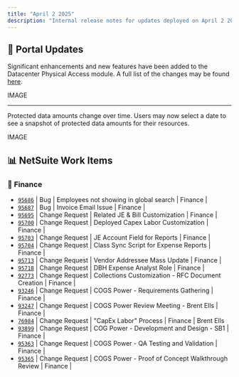 ```yaml
---
title: "April 2 2025"
description: "Internal release notes for updates deployed on April 2 2025"
---
```


## 🧭 Portal Updates


Significant enhancements and new features have been added to the Datacenter Physical Access module. A full list of the changes may be found [here](https://kb-ext.databank.com/en_US/physical-access-administration).

IMAGE

---


Protected data amounts change over time. Users may now select a date to see a snapshot of protected data amounts for their resources.

IMAGE



## 📊 NetSuite Work Items

### 🧾 **Finance**

- [`95686`](https://tfs.databank.com/tfs/EdgeDevCollection/DataBank/_workitems/edit/95686) | Bug | Employees not showing in global search | Finance |
- [`95687`](https://tfs.databank.com/tfs/EdgeDevCollection/DataBank/_workitems/edit/95687) | Bug | Invoice Email Issue | Finance |
- [`95695`](https://tfs.databank.com/tfs/EdgeDevCollection/DataBank/_workitems/edit/95695) | Change Request | Related JE & Bill Customization | Finance |
- [`95700`](https://tfs.databank.com/tfs/EdgeDevCollection/DataBank/_workitems/edit/95700) | Change Request | Deployed Capex Labor Customization | Finance |
- [`95703`](https://tfs.databank.com/tfs/EdgeDevCollection/DataBank/_workitems/edit/95703) | Change Request | JE Account Field for Reports | Finance |
- [`95704`](https://tfs.databank.com/tfs/EdgeDevCollection/DataBank/_workitems/edit/95704) | Change Request | Class Sync Script for Expense Reports | Finance |
- [`95713`](https://tfs.databank.com/tfs/EdgeDevCollection/DataBank/_workitems/edit/95713) | Change Request | Vendor Addressee Mass Update | Finance |
- [`95718`](https://tfs.databank.com/tfs/EdgeDevCollection/DataBank/_workitems/edit/95718) | Change Request | DBH Expense Analyst Role | Finance |
- [`92773`](https://tfs.databank.com/tfs/EdgeDevCollection/DataBank/_workitems/edit/92773) | Change Request | Collections Customization - RFC Document Creation | Finance |
- [`93246`](https://tfs.databank.com/tfs/EdgeDevCollection/DataBank/_workitems/edit/93246) | Change Request | COGS Power - Requirements Gathering | Finance |
- [`93247`](https://tfs.databank.com/tfs/EdgeDevCollection/DataBank/_workitems/edit/93247) | Change Request | COGS Power Review Meeting - Brent Ells | Finance |
- [`76984`](https://tfs.databank.com/tfs/EdgeDevCollection/DataBank/_workitems/edit/76984) | Change Request | "CapEx Labor" Process | Finance | Brent Ells
- [`93899`](https://tfs.databank.com/tfs/EdgeDevCollection/DataBank/_workitems/edit/93899) | Change Request | COG Power - Development and Design - SB1 | Finance |
- [`95363`](https://tfs.databank.com/tfs/EdgeDevCollection/DataBank/_workitems/edit/95363) | Change Request | COGS Power - QA Testing and Validation | Finance |
- [`95365`](https://tfs.databank.com/tfs/EdgeDevCollection/DataBank/_workitems/edit/95365) | Change Request | COGS Power - Proof of Concept Walkthrough Review | Finance |

